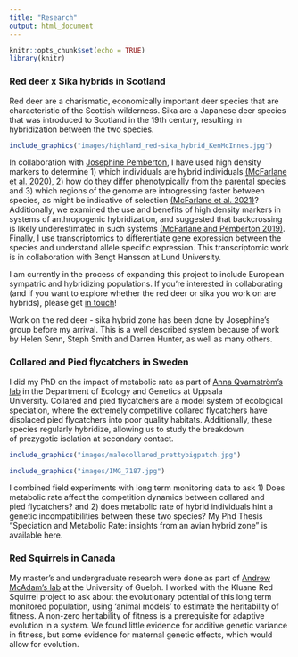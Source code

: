 ```yaml
---
title: "Research"
output: html_document
---
```


```r
knitr::opts_chunk$set(echo = TRUE)
library(knitr)
```
### Red deer x Sika hybrids in Scotland

Red deer are a charismatic, economically important deer species that are characteristic of the Scottish wilderness. Sika are a Japanese deer species that was introduced to Scotland in the 19th century, resulting in hybridization between the two species.

```r
include_graphics("images/highland_red-sika_hybrid_KenMcInnes.jpg")
```

In collaboration with [Josephine Pemberton][JP], I have used high density markers to determine 1) which individuals are hybrid individuals [(McFarlane et al. 2020)][EvoApp], 2) how do they differ phenotypically from the parental species and 3) which regions of the genome are introgressing faster between species, as might be indicative of selection [(McFarlane et al. 2021)][MolEcol]? Additionally, we examined the use and benefits of high density markers in systems of anthropogenic hybridization, and suggested that backcrossing is likely underestimated in such systems [(McFarlane and Pemberton 2019)][TREE]. Finally, I use transcriptomics to differentiate gene expression between the species and understand allele specific expression. This transcriptomic work is in collaboration with Bengt Hansson at Lund University.

I am currently in the process of expanding this project to include European sympatric and hybridizing populations. If you're interested in collaborating (and if you want to explore whether the red deer or sika you work on are hybrids), please get [in touch][email]!

Work on the red deer - sika hybrid zone has been done by Josephine's group before my arrival. This is a well described system because of work by Helen Senn, Steph Smith and Darren Hunter, as well as many others.

### Collared and Pied flycatchers in Sweden

I did my PhD on the impact of metabolic rate as part of [Anna Qvarnström's lab][Anna] in the Department of Ecology and Genetics at Uppsala University. Collared and pied flycatchers are a model system of ecological speciation, where the extremely competitive collared flycatchers have displaced pied flycatchers into poor quality habitats. Additionally, these species regularly hybridize, allowing us to study the breakdown of prezygotic isolation at secondary contact.

```r
include_graphics("images/malecollared_prettybigpatch.jpg")
```
```r
include_graphics("images/IMG_7187.jpg")
```
I combined field experiments with long term monitoring data to ask 1) Does metabolic rate affect the competition dynamics between collared and pied flycatchers? and 2) does metabolic rate of hybrid individuals hint a genetic incompatibilities between these two species? My Phd Thesis “Speciation and Metabolic Rate: insights from an avian hybrid zone” is available here.

### Red Squirrels in Canada

My master’s and undergraduate research were done as part of [Andrew McAdam’s lab][Andrew] at the University of Guelph. I worked with the Kluane Red Squirrel project to ask about the evolutionary potential of this long term monitored population, using 'animal models' to estimate the heritability of fitness. A non-zero heritability of fitness is a prerequisite for adaptive evolution in a system. We found little evidence for additive genetic variance in fitness, but some evidence for maternal genetic effects, which would allow for evolution.


[EvoApp]:https://onlinelibrary.wiley.com/doi/pdf/10.1111/eva.12880
[MolEcol]:https://onlinelibrary.wiley.com/doi/pdf/10.1111/mec.15862
[TREE]:https://www.cell.com/trends/ecology-evolution/fulltext/S0169-5347(18)30305-7
[email]:eryn.mcfarlane@gmail.com
[Andrew]:http://www.mcadamlab.ca/
[JP]:https://pemberton.bio.ed.ac.uk/home
[Anna]:https://www.ieg.uu.se/animal-ecology/Research+groups/qvarnstrom-lab
